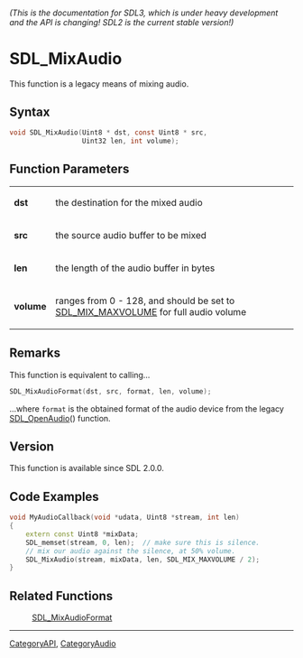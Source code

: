 ====== (This is the documentation for SDL3, which is under heavy development and the API is changing! SDL2 is the current stable version!) ======
= SDL_MixAudio =

This function is a legacy means of mixing audio.

== Syntax ==

<syntaxhighlight lang='c'>
void SDL_MixAudio(Uint8 * dst, const Uint8 * src,
                  Uint32 len, int volume);
</syntaxhighlight>

== Function Parameters ==

{|
|'''dst'''
|the destination for the mixed audio
|-
|'''src'''
|the source audio buffer to be mixed
|-
|'''len'''
|the length of the audio buffer in bytes
|-
|'''volume'''
|ranges from 0 - 128, and should be set to [[SDL_MIX_MAXVOLUME]] for full audio volume
|}

== Remarks ==

This function is equivalent to calling...

<syntaxhighlight lang='c'>
SDL_MixAudioFormat(dst, src, format, len, volume);
</syntaxhighlight>

...where <code>format</code> is the obtained format of the audio device
from the legacy [[SDL_OpenAudio]]() function.

== Version ==

This function is available since SDL 2.0.0.

== Code Examples ==

<syntaxhighlight lang='c++'>
void MyAudioCallback(void *udata, Uint8 *stream, int len)
{
    extern const Uint8 *mixData;
    SDL_memset(stream, 0, len);  // make sure this is silence.
    // mix our audio against the silence, at 50% volume.
    SDL_MixAudio(stream, mixData, len, SDL_MIX_MAXVOLUME / 2);
}
</syntaxhighlight>

== Related Functions ==

:[[SDL_MixAudioFormat]]

----
[[CategoryAPI]], [[CategoryAudio]]


